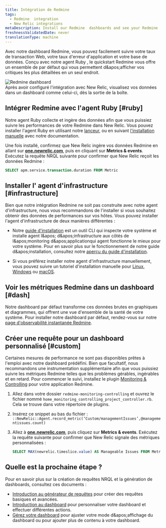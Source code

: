 ```yaml
---
title: Intégration de Redmine
tags:
  - Redmine  integration
  - New Relic integrations
metaDescription: Install our Redmine  dashboards and see your Redmine  data in New Relic.
freshnessValidatedDate: never
translationType: machine
---
```


Avec notre dashboard Redmine, vous pouvez facilement suivre votre taux de transaction Web, votre taux d'erreur d'application et votre base de données. Conçu avec notre agent Ruby , le quickstart Redmine vous offre un ensemble de <InlinePopover type="dashboards" />par défaut qui vous permettent d&amp;apos;afficher vos critiques les plus détaillées en un seul endroit.

<img src="/images/infrastructure_screenshot-crop_redmine-io-dash.webp" title="Redmine dashboard" alt="Redmine dashboard" />

<figcaption>
  Après avoir configuré l'intégration avec New Relic, visualisez vos données dans un dashboard comme celui-ci, dès la sortie de la boîte.
</figcaption>

## Intégrer Redmine avec l'agent Ruby [#ruby]

Notre agent Ruby collecte et ingère des données afin que vous puissiez suivre les performances de votre Redmine dans New Relic. Vous pouvez installer l'agent Ruby en utilisant notre [lanceur](https://one.newrelic.com/marketplace?account=1&state=eb17d004-3569-306a-d693-9506d3d0cf4e), ou en suivant [l'installation manuelle](/docs/apm/agents/ruby-agent/installation/install-new-relic-ruby-agent) avec notre documentation.

Une fois installé, confirmez que New Relic ingère vos données Redmine en allant sur <DNT>**[one.newrelic.com](https://one.newrelic.com/all-capaibilities)**</DNT>, puis en cliquant sur <DNT>**Metrics &amp; events**</DNT>. Exécutez la requête NRQL suivante pour confirmer que New Relic reçoit les données Redmine :

```sql
SELECT apm.service.transaction.duration FROM Metric
```

## Installer l' agent d'infrastructure [#infrastructure]

Bien que notre intégration Redmine ne soit pas construite avec notre agent d'infrastructure, nous vous recommandons de l'installer si vous souhaitez obtenir des données de performances sur vos hôtes. Vous pouvez installer l'agent d'infrastructure de deux manières différentes :

* Notre [guide d'installation](https://one.newrelic.com/nr1-core?state=4f81feab-35f7-e97e-9903-52510f8542bd) est un outil CLI qui inspecte votre système et installe agent l&amp;apos; d&amp;apos;infrastructure aux côtés de l&amp;apos;monitoring d&amp;apos;applicationqui agent fonctionne le mieux pour votre système. Pour en savoir plus sur le fonctionnement de notre guide d&amp;apos;installation, consultez notre [aperçu du guide d'installation](/docs/infrastructure/host-integrations/installation/new-relic-guided-install-overview).

* Si vous préférez installer notre agent d'infrastructure manuellement, vous pouvez suivre un tutoriel d'installation manuelle pour [Linux](/docs/infrastructure/install-infrastructure-agent/linux-installation/install-infrastructure-monitoring-agent-linux), [Windows](/docs/infrastructure/install-infrastructure-agent/windows-installation/install-infrastructure-monitoring-agent-windows/) ou [macOS](/docs/infrastructure/install-infrastructure-agent/macos-installation/install-infrastructure-monitoring-agent-macos/).

## Voir les métriques Redmine dans un dashboard [#dash]

Notre dashboard par défaut transforme ces données brutes en graphiques et diagrammes, qui offrent une vue d'ensemble de la santé de votre système. Pour installer notre dashboard par défaut, rendez-vous sur notre [page d'observabilité instantanée Redmine](https://newrelic.com/instant-observability/redmine).

## Créer une requête pour un dashboard personnalisé [#custom]

Certaines mesures de performance ne sont pas disponibles prêtes à l'emploi avec notre dashboard prédéfini. Bien que facultatif, nous recommandons une instrumentation supplémentaire afin que vous puissiez suivre les métriques Redmine telles que les problèmes gérables, ingérables et en retard. Pour commencer le suivi, installez le plugin [Monitoring &amp; Controlling](https://www.redmine.org/plugins/monitoring-controlling) pour votre application Redmine.

1. Allez dans votre dossier `redmine-monitoring-controlling` et ouvrez le fichier nommé `home_monitoring_controlling_project_controller.rb`. Cela se trouve dans votre répertoire de plugins.

2. Insérez ce snippet au bas du fichier : `::NewRelic::Agent.record_metric(‘Custom/managementIssues’,@managementissues.count)`

3. Allez à <DNT>**[one.newrelic.com](https://one.newrelic.com/all-capabilities)**</DNT>, puis cliquez sur <DNT>**Metrics &amp; events**</DNT>. Exécutez la requête suivante pour confirmer que New Relic signale des métriques personnalisées :

   ```sql
   SELECT MAX(newrelic.timeslice.value) AS Manageable Issues FROM Metric WHERE metricTimesliceName like '%Custom/managementissues%'
   ```

## Quelle est la prochaine étape ?

Pour en savoir plus sur la création de requêtes NRQL et la génération de dashboards, consultez ces documents :

* [Introduction au générateur de requêtes](/docs/query-your-data/explore-query-data/query-builder/introduction-query-builder) pour créer des requêtes basiques et avancées.
* [Introduction au dashboard](/docs/query-your-data/explore-query-data/dashboards/introduction-dashboards) pour personnaliser votre dashboard et effectuer différentes actions.
* [Gérez votre dashboard](/docs/query-your-data/explore-query-data/dashboards/manage-your-dashboard) pour ajuster votre mode d&amp;apos;affichage du dashboard ou pour ajouter plus de contenu à votre dashboard.
